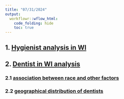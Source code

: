 ```yaml
---
title: "07/31/2024"
output:
  workflowr::wflow_html:
    code_folding: hide
    toc: true
---
```






## 1.  [Hygienist analysis in WI](2024_0701_survey_part2.html)



## 2.   [Dentist in WI analysis](2024_0701_survey_part3.html)




### 2.1  [association between race and  other factors](2024_0701_survry_part3_01_racevsothers.html)

### 2.2 [geographical distribution of dentists](2024_0701_survey_part3_02_geographicaldistribution.html)



